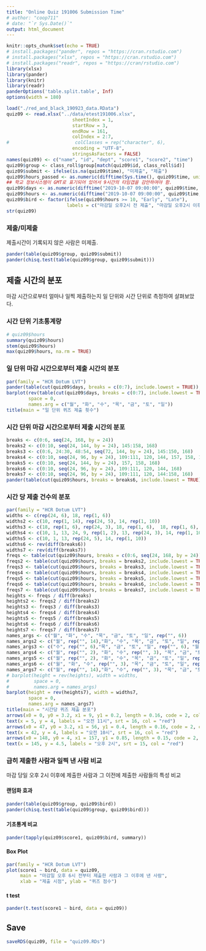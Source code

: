 ```yaml
---
title: "Online Quiz 191006 Submission Time"
# author: "coop711"
# date: "`r Sys.Date()`"
output: html_document
---
```


```r
knitr::opts_chunk$set(echo = TRUE)
# install.packages("pander", repos = "https://cran.rstudio.com")
# install.packages("xlsx", repos = "https://cran.rstudio.com")
# install.packages("readr", repos = "https://cran/rstudio.com")
library(xlsx)
library(pander)
library(knitr)
library(readr)
panderOptions('table.split.table', Inf)
options(width = 180)
```

<!--
### Data
-->

```r
load("./red_and_black_190923_data.RData")
quiz09 <- read.xlsx("../data/etest191006.xlsx", 
                        sheetIndex = 1, 
                        startRow = 3, 
                        endRow = 161, 
                        colIndex = 2:7, 
#                        colClasses = rep("character", 6), 
                        encoding = "UTF-8",
                        stringsAsFactors = FALSE)
names(quiz09) <- c("name", "id", "dept", "score1", "score2", "time")
quiz09$group <- class_roll$group[match(quiz09$id, class_roll$id)]
quiz09$submit <- ifelse(is.na(quiz09$time), "미제출", "제출")
quiz09$hours_passed <- as.numeric(difftime(Sys.time(), quiz09$time, units = 'days'))
## 학교 정보시스템이 GMT로 표기되어 있어서 9시간의 타임갭을 감안하여야 함.
quiz09$days <- as.numeric(difftime("2019-10-07 09:00:00", quiz09$time, units = 'days'))
quiz09$hours <- as.numeric(difftime("2019-10-07 09:00:00", quiz09$time, units = 'hours'))
quiz09$bird <- factor(ifelse(quiz09$hours >= 10, "Early", "Late"), 
                      labels = c("마감일 오후2시 전 제출", "마감일 오후2시 이후 제출"))
str(quiz09)
```


### 제출/미제출

제출시간이 기록되지 않은 사람은 미제출.

```r
pander(table(quiz09$group, quiz09$submit))
pander(chisq.test(table(quiz09$group, quiz09$submit)))
```

## 제출 시간의 분포

마감 시간으로부터 얼마나 일찍 제출하는지 일 단위와 시간 단위로 측정하여 살펴보았다. 

### 시간 단위 기초통계량

```r
# quiz09$hours
summary(quiz09$hours)
stem(quiz09$hours)
max(quiz09$hours, na.rm = TRUE)
```

### 일 단위 마감 시간으로부터 제출 시간의 분포

```r
par(family = "HCR Dotum LVT")
pander(table(cut(quiz09$days, breaks = c(0:7), include.lowest = TRUE)), caption = "일 단위")
barplot(rev(table(cut(quiz09$days, breaks = c(0:7), include.lowest = TRUE))), 
        space = 0,
        names.arg = c("월", "화", "수", "목", "금", "토", "일"))
title(main = "일 단위 퀴즈 제출 횟수")
```

### 시간 단위 마감 시간으로부터 제출 시간의 분포

```r
breaks <- c(0:6, seq(24, 168, by = 24))
breaks2 <- c(0:10, seq(24, 144, by = 24), 145:158, 168)
breaks3 <- c(0:6, 24:30, 48:54, seq(72, 144, by = 24), 145:150, 168)
breaks4 <- c(0:10, seq(24, 96, by = 24), 109:111, 120, 144, 157, 158, 168)
breaks5 <- c(0:10, seq(24, 144, by = 24), 157, 158, 168)
breaks6 <- c(0:10, seq(24, 96, by = 24), 109:111, 120, 144, 168)
breaks7 <- c(0:10, seq(24, 96, by = 24), 109:111, 120, 144:158, 168)
pander(table(cut(quiz09$hours, breaks = breaks6, include.lowest = TRUE)), caption = "시간 단위")
```

### 시간 당 제출 건수의 분포

```r
par(family = "HCR Dotum LVT")
widths <- c(rep(24, 6), 18, rep(1, 6))
widths2 <- c(10, rep(1, 14), rep(24, 5), 14, rep(1, 10))
widths3 <- c(18, rep(1, 6), rep(24, 3), 18, rep(1, 6),  18, rep(1, 6), 18, rep(1, 6))
widths4 <- c(10, 1, 13, 24, 9, rep(1, 2), 13, rep(24, 3), 14, rep(1, 10))
widths5 <- c(10, 1, 13, rep(24, 5), 14, rep(1, 10))
widths6 <- rev(diff(breaks6))
widths7 <- rev(diff(breaks7))
freqs <- table(cut(quiz09$hours, breaks = c(0:6, seq(24, 168, by = 24)), include.lowest = TRUE))
freqs2 <- table(cut(quiz09$hours, breaks = breaks2, include.lowest = TRUE))
freqs3 <- table(cut(quiz09$hours, breaks = breaks3, include.lowest = TRUE))
freqs4 <- table(cut(quiz09$hours, breaks = breaks4, include.lowest = TRUE))
freqs5 <- table(cut(quiz09$hours, breaks = breaks5, include.lowest = TRUE))
freqs6 <- table(cut(quiz09$hours, breaks = breaks6, include.lowest = TRUE))
freqs7 <- table(cut(quiz09$hours, breaks = breaks7, include.lowest = TRUE))
heights <- freqs / diff(breaks)
heights2 <- freqs2 / diff(breaks2)
heights3 <- freqs3 / diff(breaks3)
heights4 <- freqs4 / diff(breaks4)
heights5 <- freqs5 / diff(breaks5)
heights6 <- freqs6 / diff(breaks6)
heights7 <- freqs7 / diff(breaks7)
names_args <- c("월", "화", "수", "목", "금", "토", "일", rep("", 6))
names_args2 <- c("월", rep("", 14),"화", "수", "목", "금", "토", "일", rep("", 10))
names_args3 <- c("수", rep("", 6),"목", "금", "토", "일", rep("", 6), "월", rep("", 6), "화", rep("", 6))
names_args4 <- c("월", rep("", 2), "화", "수", rep("", 3), "목", "금", "토", "일", rep("", 10))
names_args5 <- c("월", rep("", 2), "화", "수", "목", "금", "토", "일", rep("", 10))
names_args6 <- c("월", "화", "수", rep("", 3), "목", "금", "토", "일", rep("", 10))
names_args7 <- c("월", rep("", 14),"화", "수", rep("", 3), "목", "금", "토", "일", rep("", 10))
# barplot(height = rev(heights), width = widths, 
#         space = 0,
#         names.arg = names_args)
barplot(height = rev(heights7), width = widths7, 
        space = 0,
        names.arg = names_args7)
title(main = "시간당 퀴즈 제출 분포")
arrows(x0 = 0, y0 = 3.2, x1 = 9, y1 = 0.2, length = 0.16, code = 2, col = "red", lwd = 1.5)
text(x = 5, y = 4, labels = "오전 11시", srt = 16, col = "red")
arrows(x0 = 47, y0 = 3.2, x1 = 56, y1 = 0.4, length = 0.16, code = 2, col = "red", lwd = 1.5)
text(x = 42, y = 4, labels = "오전 10시", srt = 16, col = "red")
arrows(x0 = 148, y0 = 4, x1 = 157, y1 = 0.85, length = 0.15, code = 2, col = "red", lwd = 1.5)
text(x = 145, y = 4.5, labels = "오후 2시", srt = 15, col = "red")
```

### 급히 제출한 사람과 일찍 낸 사람 비교

마감 당일 오후 2시 이후에 제출한 사람과 그 이전에 제출한 사람들의 특성 비교

#### 랜덤화 효과

```r
pander(table(quiz09$group, quiz09$bird))
pander(chisq.test(table(quiz09$group, quiz09$bird)))
```

#### 기초통계 비교

```r
pander(tapply(quiz09$score1, quiz09$bird, summary))
```

#### Box Plot

```r
par(family = "HCR Dotum LVT")
plot(score1 ~ bird, data = quiz09, 
     main = "마감일 오후 6시 전부터 제출한 사람과 그 이후에 낸 사람", 
     xlab = "제출 시점", ylab = "퀴즈 점수")
```

#### t test

```r
pander(t.test(score1 ~ bird, data = quiz09))
```

## Save

```r
saveRDS(quiz09, file = "quiz09.RDs")
```